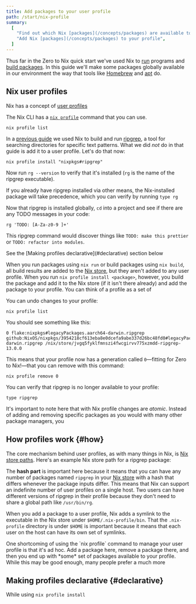 ```yaml
---
title: Add packages to your user profile
path: /start/nix-profile
summary:
  [
    "Find out which Nix [packages](/concepts/packages) are available to your user profile",
    "Add Nix [packages](/concepts/packages) to your profile",
  ]
---
```


Thus far in the Zero to Nix quick start we've used Nix to [run] programs and [build packages][build].
In this guide we'll make some packages globally available in our environment the way that tools like [Homebrew] and [apt] do.

## Nix user profiles

Nix has a concept of [user profiles][profiles]

The Nix CLI has a [`nix profile`][nix-profile] command that you can use.



```shell
nix profile list
```

In a [previous guide][build] we used Nix to build and run [ripgrep], a tool for searching directories for specific text patterns.
What we did *not* do in that guide is add it to a user profile.
Let's do that now:

```shell
nix profile install "nixpkgs#ripgrep"
```

Now run `rg --version` to verify that it's installed (`rg` is the name of the ripgrep executable).

If you already have ripgrep installed via other means, the Nix-installed package will take precedence, which you can verify by running `type rg`

Now that ripgrep is installed globally, `cd` into a project and see if there are any TODO messages in your code:

```shell
rg 'TODO: [A-Za-z0-9 ]+'
```

This ripgrep command would discover things like `TODO: make this prettier` or `TODO: refactor into modules`.

<Admonition warning open title="Be wary of ad-hoc profile management" id="nix-profile-ad-hoc" client:load>
See the [Making profiles declarative](#declarative) section below
</Admonition>

When you run packages using `nix run` or build packages using `nix build`, all build results are added to the [Nix store][store], but they aren't added to any user profile.
When you run `nix profile install <package>`, however, you build the package and add it to the Nix store (if it isn't there already) and add the package to your profile.
You can think of a profile as a set of


You can undo changes to your profile:

```shell
nix profile list
```

You should see something like this:

```
0 flake:nixpkgs#legacyPackages.aarch64-darwin.ripgrep github:NixOS/nixpkgs/3954218cf613eba8e0dcefa9abe337d26bc48fd0#legacyPackages.aarch64-darwin.ripgrep /nix/store/jvgq5fyklfmnszi4fwcgirvv775xzmdd-ripgrep-13.0.0
```

This means that your profile now has a generation called `0`&mdash;fitting for Zero to Nix!&mdash;that you can remove with this command:

```shell
nix profile remove 0
```

You can verify that ripgrep is no longer available to your profile:

```shell
type ripgrep
```

It's important to note here that with Nix profile changes are *atomic*.
Instead of adding and removing specific packages as you would with many other package managers, you

## How profiles work \{#how}

The core mechanism behind user profiles, as with many things in Nix, is [Nix store paths][paths].
Here's an example Nix store path for a ripgrep package:

<NixStorePath pkg="ripgrep" />

The **hash part** is important here because it means that you can have any number of packages named `ripgrep` in your [Nix store][store] with a hash that differs whenever the package inputs differ.
This means that Nix can support an indefinite number of user profiles on a single host.
Two users can have different versions of ripgrep in their profile because they don't need to share a global path like `/usr/bin/rg`.

When you add a package to a user profile, Nix adds a symlink to the executable in the Nix store under `$HOME/.nix-profile/bin`.
That the `.nix-profile` directory is under `$HOME` is important because it means that each user on the host can have its own set of symlinks.

<Admonition success open title="Home Manager" id="home-manager" client:load>
One shortcoming of using the `nix profile` command to manage your user profile is that it's ad hoc.
Add a package here, remove a package there, and then you end up with *some* set of packages available to your profile.
While this may be good enough, many people prefer a much more
</Admonition>

## Making profiles declarative \{#declarative}

While using `nix profile install`

[apt]: https://en.wikipedia.org/wiki/APT_(software)
[build]: /start/nix-build
[hm]: https://github.com/nix-community/home-manager
[homebrew]: https://brew.sh
[nix-profile]: https://nixos.org/manual/nix/stable/command-ref/new-cli/nix3-profile
[paths]: /concepts/nix-store
[profiles]: https://nixos.org/manual/nix/stable/package-management/profiles
[ripgrep]: https://github.com/BurntSushi/ripgrep
[run]: /start/nix-run
[store]: /concepts/nix-store#store-paths
